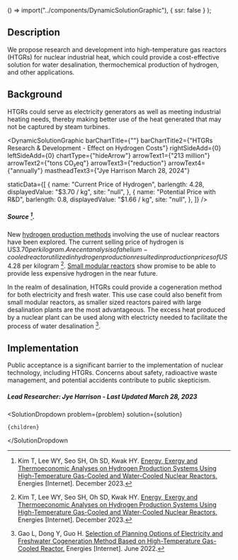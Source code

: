

  () => import("../components/DynamicSolutionGraphic"),
  { ssr: false }
);

## Description

We propose research and development into high-temperature gas reactors (HTGRs) for nuclear industrial heat, which could provide a cost-effective solution for water desalination, thermochemical production of hydrogen, and other applications.

## Background

HTGRs could serve as electricity generators as well as meeting industrial heating needs, thereby making better use of the heat generated that may not be captured by steam turbines.

<DynamicSolutionGraphic
  barChartTitle={""}
  barChartTitle2={"HTGRs Research & Development - Effect on Hydrogen Costs"}
  rightSideAdd={0}
  leftSideAdd={0}
  chartType={"hideArrow"}
  arrowText1={"213 million"}
  arrowText2={"tons CO₂eq"}
  arrowText3={"reduction"}
  arrowText4={"annually"}
  mastheadText3={"Jye Harrison March 28, 2024"}

staticData={[
{
name: "Current Price of Hydrogen",
barlength: 4.28,
displayedValue: "$3.70 / kg",
site: "null",
},
{
name: "Potential Price with R&D",
barlength: 0.8,
displayedValue: "$1.66 / kg",
site: "null",
},
]}
/>

##### Source [^"1"].

New [hydrogen production methods](https://www.urbancruiseship.org/energy/energy_distribution/hydrogen#research-and-development-into-new-methods) involving the use of nuclear reactors have been explored. The current selling price of hydrogen is US$3.70 per kilogram. A recent analysis of a helium-cooled reactor utilized in hydrogen production resulted in production prices of US$4.28 per kilogram [^"1"]. [Small modular reactors](https://www.urbancruiseship.org/energy/energy_production/nuclear#small-modular-reactor-r-d-u-s) show promise to be able to provide less expensive hydrogen in the near future.

In the realm of desalination, HTGRs could provide a cogeneration method for both electricity and fresh water. This use case could also benefit from small modular reactors, as smaller sized reactors paired with large desalination plants are the most advantageous. The excess heat produced by a nuclear plant can be used along with electricty needed to facilitate the process of water desalination [^"2"].

## Implementation

Public acceptance is a significant barrier to the implementation of nuclear technology, including HTGRs. Concerns about safety, radioactive waste management, and potential accidents contribute to public skepticism.

##### Lead Researcher: Jye Harrison - Last Updated March 28, 2023

[^"1"]: Kim T, Lee WY, Seo SH, Oh SD, Kwak HY. [Energy, Exergy and Thermoeconomic Analyses on Hydrogen Production Systems Using High-Temperature Gas-Cooled and Water-Cooled Nuclear Reactors.](http://dx.doi.org/10.3390/en16248090) Energies [Internet]. December 2023.
[^"2"]: Gao L, Dong Y, Guo H. [Selection of Planning Options of Electricity and Freshwater Cogeneration Method Based on High-Temperature Gas-Cooled Reactor.](http://dx.doi.org/10.3390/en15124435) Energies [Internet]. June 2022.

  <SolutionDropdown 
    problem={problem} 
    solution={solution}
  >
    {children}
  </SolutionDropdown

>
